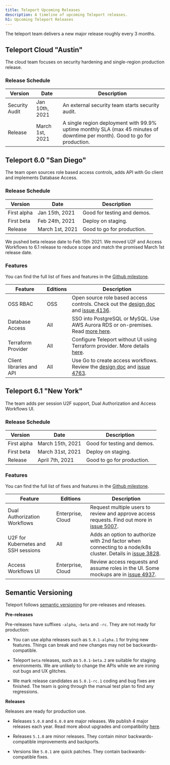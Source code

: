 ```yaml
---
title: Teleport Upcoming Releases
description: A timeline of upcoming Teleport releases.
h1: Upcoming Teleport Releases
---
```


The teleport team delivers a new major release roughly every 3 months.

## Teleport Cloud "Austin"

The cloud team focuses on security hardening and single-region production
release.

### Release Schedule

| Version              | Date              | Description
|----------------------|-------------------|---------------------------
| Security Audit       | Jan 10th, 2021    | An external security team starts security audit.
| Release              | March 1st, 2021   | A single region deployment with 99.9% uptime monthly SLA (max 45 minutes of downtime per month). Good to go for production.

## Teleport 6.0 "San Diego"

The team open sources role based access controls, adds API with Go client and implements Database Access.

### Release Schedule

| Version              | Date              | Description
|----------------------|-------------------|---------------------------
| First alpha          | Jan 15th, 2021    | Good for testing and demos.
| First beta           | Feb 24th, 2021    | Deploy on staging.
| Release              | March 1st, 2021   | Good to go for production.

<Admonition type="warning">
We pushed beta release date to Feb 15th 2021.
We moved U2F and Access Workflows to 6.1 release to reduce scope and match the promised
March 1st release date.
</Admonition>

### Features

You can find the full list of fixes and features in the
[Github milestone](https://github.com/gravitational/teleport/milestone/33).

|Feature                              | Editions          | Description
|-------------------------------------|-------------------|-----------------------------------
| OSS RBAC                            | OSS               | Open source role based access controls. Check out the [design doc](https://github.com/gravitational/teleport/blob/master/rfd/0007-rbac-oss.md) and [issue 4136](https://github.com/gravitational/teleport/issues/4136).
| Database Access                     | All               | SSO into PostgreSQL or MySQL. Use AWS Aurora RDS or on-premises. Read [more here](./database-access.mdx).
| Terraform Provider                  | All               | Configure Teleport without UI using Terraform provider. More details [here](https://github.com/gravitational/teleport-plugins/projects/3#card-49866475).
| Client libraries and API            | All               | Use Go to create access workflows. Review the [design doc](https://github.com/gravitational/teleport/pull/4746) and [issue 4763](https://github.com/gravitational/teleport/issues/4763).

## Teleport 6.1 "New York"

The team adds per session U2F support, Dual Authorization and Access Workflows UI.

### Release Schedule

| Version              | Date              | Description
|----------------------|-------------------|---------------------------
| First alpha          | March 15th, 2021  | Good for testing and demos.
| First beta           | March 31st, 2021  | Deploy on staging.
| Release              | April 7th, 2021   | Good to go for production.

### Features

You can find the full list of fixes and features in the
[Github milestone](https://github.com/gravitational/teleport/milestone/50).

|Feature                              | Editions          | Description
|-------------------------------------|-------------------|-----------------------------------
| Dual Authorization Workflows        | Enterprise, Cloud | Request multiple users to review and approve access requests. Find out more in [issue 5007](https://github.com/gravitational/teleport/issues/5007).
| U2F for Kubernetes and SSH sessions | All               | Adds an option to authorize with 2nd factor when connecting to a node/k8s cluster. Details in [issue 3828](https://github.com/gravitational/teleport/issues/3878).
| Access Workflows UI                 | Enterprise, Cloud | Review access requests and assume roles in the UI. Some mockups are in [issue 4937](https://github.com/gravitational/teleport/issues/4937).

## Semantic Versioning

Teleport follows [semantic versioning](https://semver.org/) for pre-releases and releases.

**Pre-releases**

Pre-releases have suffixes `-alpha`, `-beta` and `-rc`.
They are not ready for production:

* You can use alpha releases such as `5.0.1-alpha.1` for trying new features.
  Things can break and new changes may not be backwards-compatible.

* Teleport `beta` releases, such as `5.0.1-beta.2` are suitable for staging environments.
  We are unlikely to change the APIs while we are ironing out bugs and UX glitches.

* We mark release candidates as `5.0.1-rc.1` coding and bug fixes are finished.
  The team is going through the manual test plan to find any regressions.

**Releases**

Releases are ready for production use.

* Releases `5.0.0` and `6.0.0` are major releases. We publish 4 major releases each year.
Read more about upgrades and compatibility [here](../admin-guide.mdx#component-compatibility).

* Releases `5.1.0` are minor releases. They contain minor backwards-compatible improvements and backports.

* Versions like `5.0.1` are quick patches. They contain backwards-compatible fixes.

